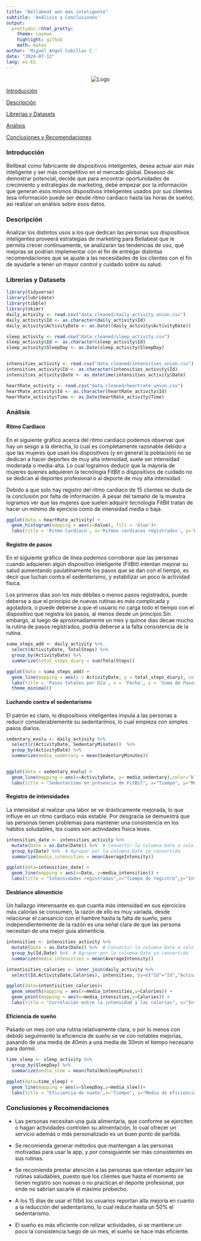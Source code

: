 ---
title: "Bellabeat aún más inteligente"
subtitle: 'Análisis y Conclusiones'
output:
  prettydoc::html_pretty:
    theme: cayman
    highlight: github
    math: katex
author: 'Miguel Angel Cubillas C.'
date: "2024-07-13"
lang: es-ES
---
<div style="text-align: center;">
  <img src="Logo.png" alt="Logo">
</div>

[Introducción]

[Descripción]

[Librerías y Datasets]

[Análisis]

[Conclusiones y Recomendaciones]


### Introducción
Bellbeat como fabricante de dispositivos inteligentes, desea actuar aún más inteligente y ser más competitivo en el mercado global. Deseoso de demostrar potencial, decide que para encontrar oportunidades de crecimiento y estrategias de marketing, debe empezar por la información que generan esos mismos dispositivos inteligentes usados por sus clientes (esa información puede ser desde ritmo cardiaco hasta las horas de sueño), así realizar un análisis sobre esos datos. 

### Descripción
Analizar los distintos usos a los que dedican las personas sus dispositivos inteligentes proveerá estrategias de marketing para Bellabeat que le permita crecer continuamente, se analizarán las tendencias de uso, qué mejoras se podrían implementar con el fin de entregar distintas recomendaciones que se ajuste a las necesidades de los clientes con el fin de ayudarle a tener un mayor control y cuidado sobre su salud.

### Librerías y Datasets
```{r Librerías y asignación de datasets}
library(tidyverse)
library(lubridate)
library(tibble)
library(skimr)
daily_activity <- read.csv("data_cleaned/daily_activity_union.csv")
daily_activity$Id <- as.character(daily_activity$Id)
daily_activity$ActivityDate <- as.Date((daily_activity$ActivityDate))

sleep_activity <- read.csv("data_cleaned/sleep_activity.csv")
sleep_activity$Id <- as.character(sleep_activity$Id)
sleep_activity$SleepDay <- as.Date(sleep_activity$SleepDay)


intensities_activity <- read.csv("data_cleaned/intensities_union.csv")
intensities_activity$Id <- as.character(intensities_activity$Id)
intensities_activity$Date <- as_datetime(intensities_activity$Date)

heartRate_activity <- read.csv("data_cleaned/heartrate_union.csv")
heartRate_activity$Id <- as.character(heartRate_activity$Id)
heartRate_activity$Time <- as.Date(heartRate_activity$Time)

```

### Análisis

#### Ritmo Cardiaco
En el siguiente gráfico acerca del ritmo cardiaco podemos observar que hay un sesgo a la derecha, lo cual es completamente razonable debido a que las mujeres que usan los dispositivos (y en general la población) no se dedican  a hacer deportes de muy alta intensidad, suele ser intensidad moderada o media-alta. Lo cual logramos deducir que la mayoría de mujeres quienes adquieren la tecnología FitBit o dispositivos de cuidado no se dedican al deportes profesional o al deporte de muy alta intensidad.

Debido a que solo hay registro del ritmo cardiaco de 15 clientes se duda de la conclusión por falta de información. A pesar del tamaño de la muestra logramos ver que las mujeres que suelen adquirir tecnología FitBit tratan de hacer un mínimo de ejercicio como de intensidad media o baja.
```{r Histograma Ritmo Cardiaco}
ggplot(data = heartRate_activity) +
  geom_histogram(mapping = aes(x=Value), fill = 'blue')+
  labs(title = 'Ritmo Cardiaco', x='Ritmos cardiacos registrados', y='Frecuencia')
```

#### Registro de pasos

En el siguiente gráfico de línea podemos corroborar que las personas cuando adquieren algún dispositivo inteligente (FitBit) intentan mejorar su salud aumentando paulatinamente los pasos que se dan con el tiempo, es decir que luchan contra el sedentarísmo, y estabilizar un poco la actividad física.

Los primeros días son los más débiles o menos pasos registrados, puede deberse a que el principio de nuevas rutinas es más complicada y agotadora, o puede deberse a que el usuario no carga todo el tiempo con el dispositivo que registra los pasos, al menos desde un principio.Sin embargo, al luego de aproximadamente un mes y quince días decae mucho la rutina de pasos registrados, podría deberse a la falta consistencia de la rutina.
```{r Gráfico pasos totales}
suma_steps_add <- daily_activity %>% 
  select(ActivityDate, TotalSteps) %>% 
  group_by(ActivityDate) %>% 
  summarize(total_steps_diary = sum(TotalSteps))

ggplot(data = suma_steps_add) +
  geom_line(mapping = aes(x = ActivityDate, y = total_steps_diary), color = "blue") +
  labs(title = 'Pasos totales por Día', x = 'Fecha', y = 'Suma de Pasos') +
  theme_minimal()

```
#### Luchando contra el sedentarísmo

El patrón es claro, lo dispositivos inteligentes impula a las personas a reducir considerablemente su sedentarímos, lo cual empieza con simples pasos diarios.
```{r Sedentarísmo}
sedentary_evolu <- daily_activity %>% 
  select(c(ActivityDate, SedentaryMinutes))  %>% 
  group_by(ActivityDate) %>% 
  summarize(media_sedentary = mean(SedentaryMinutes))


ggplot(data = sedentary_evolu) +
  geom_line(mapping = aes(x=ActivityDate, y= media_sedentary),color='blue') +
  labs(title = "Sedentarísmo en presencia de FitBit", x="Tiempo", y="Media de sedentarísmo por día")

```
#### Registro de intensidades

La intensidad al realizar una labor se ve drásticamente mejorada, lo que influye en un ritmo cardiaco más estable. Por desgracia se demuestra que las personas tienen problemas para mantener una consistencia en los hábitos soludables, los cuales son actividades física leves.
```{r Intensidades}
intensities_date <- intensities_activity %>% 
  mutate(Date = as.Date(Date)) %>%  # Convertir la columna Date a solo fecha
  group_by(Date) %>%  # Agrupar por la columna Date ya convertida
  summarize(media_intensities = mean(AverageIntensity))

ggplot(data=intensities_date) +
  geom_line(mapping = aes(x=Date, y=media_intensities)) +
  labs(title = "Intensidades registradas",x="Tiempo de registro",y="Intensidad Media")


```
#### Desblance alimenticio

Un hallazgo interensante es que cuanta más intensidad en sus ejercicios más calorías se consumen, la razón de ello es muy variada, desde relacionar el cansancio con el hambre hasta la falta de sueño, pero independientemente de la razón es una señal clara de que las persona necesitan de una mejor guía alimenticia.

```{r}

intensities <- intensities_activity %>% 
  mutate(Date = as.Date(Date)) %>%  # Convertir la columna Date a solo fecha
  group_by(Id,Date) %>%  # Agrupar por la columna Date ya convertida
  summarize(media_intensities = mean(AverageIntensity))

intentisities_calories <- inner_join(daily_activity %>% 
  select(Id,ActivityDate,Calories), intensities, by=c("Id"="Id","ActivityDate"="Date"))

ggplot(data=intentisities_calories)+
  geom_smooth(mapping = aes(x=media_intensities,y=Calories)) +
  geom_point(mapping = aes(x=media_intensities,y=Calories)) +
  labs(title = "Correlación entre la intensidad y las calorías", x="Intensidades Medias",y="Calorías diarias")


```
#### Eficiencia de sueño

Pasado un mes con una rutina relativamente clara, o por lo menos con debido seguimiento la eficiencia de sueño se ve con notables mejorías, pasando de una media de 40min a una media de 30min el tiempo necesario para dormir.
```{r}
time_sleep <- sleep_activity %>% 
  group_by(SleepDay) %>% 
  summarize(media_slee = mean(TotalNoSleepMinutes))

ggplot(data=time_sleep) +
  geom_line(mapping = aes(x=SleepDay,y=media_slee))+
  labs(title = "Eficiencia de sueño",x="Tiempo", y="Media de eficiencia de sueño")

```

### Conclusiones y Recomendaciones

* Las personas necesitan una guía alimentaria, que conforme se ejerciten o hagan actividades controlen su alimentación, lo cual ofrecer un servicio además o más personalizado es un buen punto de partida.

* Se recomienda generar métodos que mantengan a las personas motivadas para usar la app, y por consiguiente ser más consistentes en sus rutinas.

* Se recomienda prestar atención a las personas que intentan adquirir las rutinas saludables, puesto que los clientes que hasta el momento se tienen registro son nuevas o no practican el deporte profesional, por ende no sabrían sacarle el máximo probecho.

* A los 15 días de usar el fitbit los usuarios reportan alta mejoría en cuanto a la reducción del sedentarísmo, lo cual reduce hasta un 50% el sedentarísmo.

* El sueño es más eficiente con relizar actividades, si se mantiene un poco la consistencia luego de un mes, el sueño se hace más eficiente.







